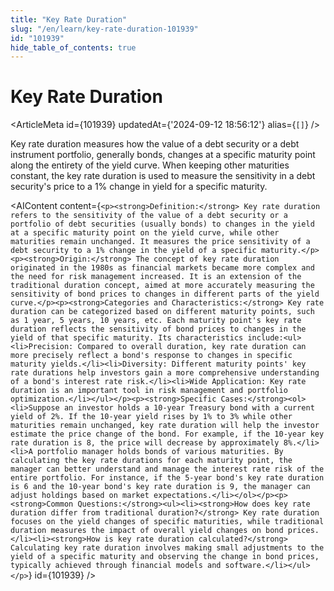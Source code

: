 ```yaml
---
title: "Key Rate Duration"
slug: "/en/learn/key-rate-duration-101939"
id: "101939"
hide_table_of_contents: true
---
```



# Key Rate Duration

<ArticleMeta id={101939} updatedAt={'2024-09-12 18:56:12'} alias={`[]`} />
<div className='border-solid border-b border-t-0 my-4 border-[var(--ifm-color-gray-300)]' />

Key rate duration measures how the value of a debt security or a debt instrument portfolio, generally bonds, changes at a specific maturity point along the entirety of the yield curve. When keeping other maturities constant, the key rate duration is used to measure the sensitivity in a debt security's price to a 1% change in yield for a specific maturity.

<AIContent content={`<p><strong>Definition:</strong> Key rate duration refers to the sensitivity of the value of a debt security or a portfolio of debt securities (usually bonds) to changes in the yield at a specific maturity point on the yield curve, while other maturities remain unchanged. It measures the price sensitivity of a debt security to a 1% change in the yield of a specific maturity.</p><p><strong>Origin:</strong> The concept of key rate duration originated in the 1980s as financial markets became more complex and the need for risk management increased. It is an extension of the traditional duration concept, aimed at more accurately measuring the sensitivity of bond prices to changes in different parts of the yield curve.</p><p><strong>Categories and Characteristics:</strong> Key rate duration can be categorized based on different maturity points, such as 1 year, 5 years, 10 years, etc. Each maturity point's key rate duration reflects the sensitivity of bond prices to changes in the yield of that specific maturity. Its characteristics include:<ul><li>Precision: Compared to overall duration, key rate duration can more precisely reflect a bond's response to changes in specific maturity yields.</li><li>Diversity: Different maturity points' key rate durations help investors gain a more comprehensive understanding of a bond's interest rate risk.</li><li>Wide Application: Key rate duration is an important tool in risk management and portfolio optimization.</li></ul></p><p><strong>Specific Cases:</strong><ol><li>Suppose an investor holds a 10-year Treasury bond with a current yield of 2%. If the 10-year yield rises by 1% to 3% while other maturities remain unchanged, key rate duration will help the investor estimate the price change of the bond. For example, if the 10-year key rate duration is 8, the price will decrease by approximately 8%.</li><li>A portfolio manager holds bonds of various maturities. By calculating the key rate durations for each maturity point, the manager can better understand and manage the interest rate risk of the entire portfolio. For instance, if the 5-year bond's key rate duration is 6 and the 10-year bond's key rate duration is 9, the manager can adjust holdings based on market expectations.</li></ol></p><p><strong>Common Questions:</strong><ul><li><strong>How does key rate duration differ from traditional duration?</strong> Key rate duration focuses on the yield changes of specific maturities, while traditional duration measures the impact of overall yield changes on bond prices.</li><li><strong>How is key rate duration calculated?</strong> Calculating key rate duration involves making small adjustments to the yield of a specific maturity and observing the change in bond prices, typically achieved through financial models and software.</li></ul></p>`} id={101939} />
